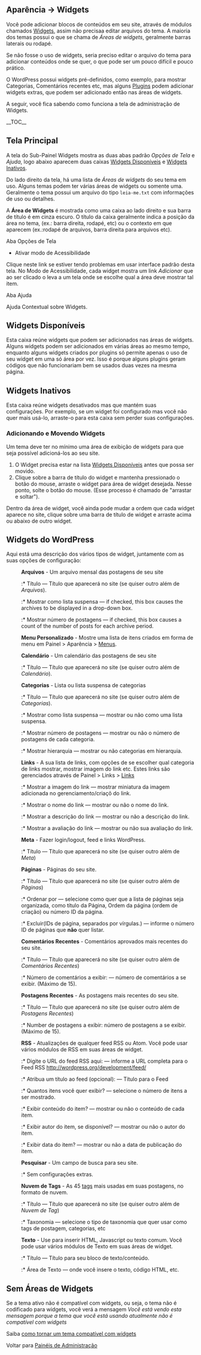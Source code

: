 {{Languages|
{{en|Appearance Widgets SubPanel}}
{{ja|Appearance Widgets SubPanel}}
{{pt-br|Sub-Painel Widgets}}
}}
{{Comunidade WP-Brasil}}
{{Ajuda}} 
==Aparência &rarr; Widgets==
Você pode adicionar blocos de conteúdos em seu site, através de módulos chamados [[pt-br:Glossário#Widgets|Widgets]], assim não precisaa editar arquivos do tema. A maioria dos temas possui o que se chama de ''Áreas de widgets'', geralmente barras laterais ou rodapé.

Se não fosse o uso de widgets, seria preciso editar o arquivo do tema para adicionar conteúdos onde se quer, o que pode ser um pouco difícil e pouco prático.

O WordPress possui widgets pré-definidos, como exemplo, para mostrar Categorias, Comentários recentes etc, mas alguns [[pt-br:Glossário#Plugins|Plugins]] podem adicionar widgets extras,  que podem ser adicionado então nas áreas de widgets. 

A seguir, você fica sabendo como funciona a tela de administração de Widgets.

{{Imagens|[[Image:tela-widgets.png|700px|right]]|Tela Widgets}}
__TOC__

==Tela Principal==
A tela do Sub-Painel Widgets mostra as duas abas padrão ''Opções de Tela'' e ''Ajuda'', logo abaixo aparecem duas caixas [[#Widgets Disponíveis|Widgets Disponíveis]] e [[#Widgets Inativos|Widgets Inativos]].

Do lado direito da tela, há uma lista de ''Áreas de widgets'' do seu tema em uso. Alguns temas podem ter várias áreas de widgets ou somente uma. Geralmente o tema possui um arquivo do tipo <tt>leia-me.txt</tt> com informações de uso ou detalhes.

A '''Área de Widgets''' é mostrada como uma caixa ao lado direito e sua barra de título é em cinza escuro. O título da caixa geralmente indica a posição da área no tema, (ex.: barra direita, rodapé, etc) ou o contexto em que aparecem (ex.:rodapé de arquivos, barra direita para arquivos etc).

;Aba Opções de Tela
*Ativar modo de Acessibilidade
Clique neste link se estiver tendo problemas em usar interface padrão desta tela. No Modo de Acessibilidade, cada widget mostra um link ''Adicionar'' que ao ser clicado o leva a um tela onde se escolhe qual a área deve mostrar tal item.

;Aba Ajuda
Ajuda Contextual sobre Widgets.

==Widgets Disponíveis==
Esta caixa reúne widgets que podem ser adicionados nas áreas de widgets. Alguns widgets podem ser adicionados em várias áreas ao mesmo tempo, enquanto alguns widgets criados por plugins só permite apenas o uso de seu widget em uma só área por vez. Isso é porque alguns plugins geram códigos que não funcionariam bem se usados duas vezes na mesma página.

==Widgets Inativos==
Esta caixa reúne widgets desativados mas que mantém suas configurações. Por exemplo, se um widget foi configurado mas você não quer mais usá-lo, arraste-o para esta caixa sem perder suas configurações.

=== Adicionando e Movendo Widgets ===
Um tema deve ter no mínimo uma área de exibição de widgets para que seja possível adicioná-los ao seu site. 

# O Widget precisa estar na lista [[#Widgets Disponíveis|Widgets Disponíveis]] antes que possa ser movido.
# Clique sobre a barra de título do widget e mantenha pressionado o botão do mouse, arraste o widget para área de widget desejada. Nesse ponto, solte o botão do mouse. (Esse processo é chamado de "arrastar e soltar").

Dentro da área de widget, você ainda pode mudar a ordem que cada widget aparece no site, clique sobre uma barra de título de widget e arraste acima ou abaixo de outro widget.

== Widgets do WordPress ==
Aqui está uma descrição dos vários tipos de widget, juntamente com as suas opções de configuração:

:'''Arquivos''' - Um arquivo mensal das postagens de seu site 
::* Título &mdash; Título que aparecerá no site (se quiser outro além de ''Arquivos'').
::* Mostrar como lista suspensa &mdash; if checked, this box causes the archives to be displayed in a drop-down box. 
::* Mostrar número de postagens &mdash; if checked, this box causes a count of the number of posts for each archive period.

:'''Menu Personalizado''' - Mostre uma lista de itens criados em forma de menu em Painel > Aparência > [[pt-br:Sub-Painel Menus|Menus]].

:'''Calendário''' - Um calendário das postagens de seu site 
::* Título &mdash; Título que aparecerá no site (se quiser outro além de ''Calendário'').

:'''Categorias''' - Lista ou lista suspensa de categorias 
::* Título &mdash; Título que aparecerá no site (se quiser outro além de ''Categorias'').
::* Mostrar como lista suspensa &mdash; mostrar ou não como uma lista suspensa.
::* Mostrar número de postagens &mdash; mostrar ou não o número de postagens de cada categoria.
::* Mostrar hierarquia &mdash; mostrar ou não categorias em hierarquia.

:'''Links''' - A sua lista de links, com opções de se escolher qual categoria de links mostrar, mostrar imagem do link etc. Estes links são gerenciados através de Painel > Links > [[pt-br:Sub-Painel Links|Links]]
::* Mostrar a imagem do link &mdash; mostrar miniatura da imagem adicionada no gerenciamento/criaçõ do link.
::* Mostrar o nome do link &mdash; mostrar ou não o nome do link.
::* Mostrar a descrição do link &mdash; mostrar ou não a descrição do link.
::* Mostrar a avaliação do link &mdash; mostrar ou não sua avaliação do link.

:'''Meta''' - Fazer login/logout, feed e links WordPress.
::* Título &mdash; Título que aparecerá no site (se quiser outro além de ''Meta'')

:'''Páginas''' - Páginas do seu site.  
::* Título &mdash; Título que aparecerá no site (se quiser outro além de ''Páginas'')
::* Ordenar por &mdash; selecione como quer que a lista de páginas seja organizada, como título da Página, Ordem da página (ordem de criação) ou número ID da página.
::* Excluir(IDs de página, separados por vírgulas.) &mdash; informe o número ID de páginas que '''não''' quer listar.

:'''Comentários Recentes''' - Comentários aprovados mais recentes do seu site.
::* Título &mdash; Título que aparecerá no site (se quiser outro além de ''Comentários Recentes'')
::* Número de comentários a exibir:  &mdash; número de comentários a se exibir. (Máximo de 15).

:'''Postagens Recentes''' - As postagens mais recentes do seu site.
::* Título &mdash; Título que aparecerá no site (se quiser outro além de ''Postagens Recentes'')
::* Number de postagens a exibir: número de postagens a se exibir. (Máximo de 15).

:'''RSS ''' - Atualizações de qualquer feed RSS ou Atom. Você pode usar vários módulos de RSS em suas áreas de widget.
::* Digite o URL do feed RSS aqui: &mdash; informe a URL completa para o Feed RSS http://wordpress.org/development/feed/
::* Atribua um título ao feed (opcional): &mdash; Título para o Feed
::* Quantos itens você quer exibir? &mdash; selecione o número de itens a ser mostrado.
::* Exibir conteúdo do item? &mdash; mostrar ou não o conteúdo de cada item.
::* Exibir autor do item, se disponível? &mdash; mostrar ou não o autor do item.
::* Exibir data do item? &mdash; mostrar ou não a data de publicação do item. 

:'''Pesquisar''' - Um campo de busca para seu site.  
::* Sem configurações extras.

:'''Nuvem de Tags''' - As 45 [[pt-br:Glossário#Tag|tags]] mais usadas em suas postagens, no formato de nuvem.  
::* Título &mdash; Título que aparecerá no site (se quiser outro além de ''Nuvem de Tag'')
::* Taxonomia &mdash; selecione o tipo de taxonomia que quer usar como tags de postagem, categorias, etc

:'''Texto''' - Use para inserir HTML, Javascript ou texto comum. Você pode usar vários módulos de Texto em suas áreas de widget.
::* Título &mdash; Título para seu bloco de texto/conteúdo.
::* Área de Texto &mdash; onde você insere o texto, código HTML, etc.

{{Avançado}}
==Sem Áreas de Widgets==
Se a tema ativo não é compatível com widgets, ou seja, o tema não é codificado para widgets, você verá a mensagem ''Você está vendo esta mensagem porque a tema que você está usando atualmente não é compatível com widgets'' 

Saiba [http://automattic.com/code/widgets/themes/ como tornar um tema compatível com widgets] 

Voltar para [[pt-br:Painéis de Administração|Painéis de Administração]]

{{Painel de Administração}}
{{AjudaPainel}}
{{DEFAULTSORT:W}}